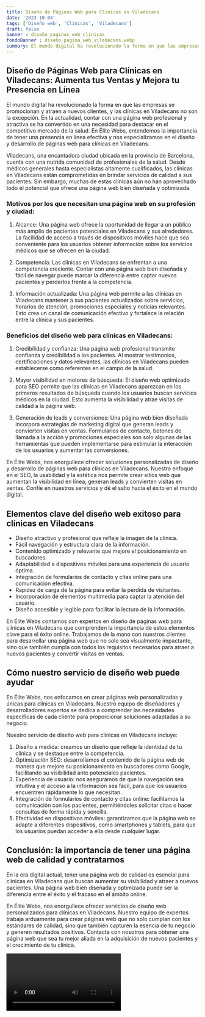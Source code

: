 ```yaml
---
title: Diseño de Páginas Web para Clínicas en Viladecans
date: '2023-10-04'
tags: ['Diseño web', 'Clínicas', 'Viladecans']
draft: false
banner : diseño_paginas_web_clínicas
fondoBanner : diseño_pagina_web_viladecans.webp
summary: El mundo digital ha revolucionado la forma en que las empresas se promocionan y atraen a nuevos clientes, y las clínicas en Viladecans no son la excepción. En la actualidad, contar con una página web profesional y atractiva se ha convertido en una necesidad para destacar en el competitivo mercado de la salud. En Élite Webs, entendemos la importancia de tener una presencia en línea efectiva y nos especializamos en el diseño y desarrollo de páginas web para clínicas en Viladecans.
---
```


## Diseño de Páginas Web para Clínicas en Viladecans: Aumenta tus Ventas y Mejora tu Presencia en Línea

El mundo digital ha revolucionado la forma en que las empresas se promocionan y atraen a nuevos clientes, y las clínicas en Viladecans no son la excepción. En la actualidad, contar con una página web profesional y atractiva se ha convertido en una necesidad para destacar en el competitivo mercado de la salud. En Élite Webs, entendemos la importancia de tener una presencia en línea efectiva y nos especializamos en el diseño y desarrollo de páginas web para clínicas en Viladecans.

Viladecans, una encantadora ciudad ubicada en la provincia de Barcelona, cuenta con una nutrida comunidad de profesionales de la salud. Desde médicos generales hasta especialistas altamente cualificados, las clínicas en Viladecans están comprometidas en brindar servicios de calidad a sus pacientes. Sin embargo, muchas de estas clínicas aún no han aprovechado todo el potencial que ofrece una página web bien diseñada y optimizada.

### Motivos por los que necesitan una página web en su profesión y ciudad:

1. Alcance: Una página web ofrece la oportunidad de llegar a un público más amplio de pacientes potenciales en Viladecans y sus alrededores. La facilidad de acceso a través de dispositivos móviles hace que sea conveniente para los usuarios obtener información sobre los servicios médicos que se ofrecen en la ciudad.

2. Competencia: Las clínicas en Viladecans se enfrentan a una competencia creciente. Contar con una página web bien diseñada y fácil de navegar puede marcar la diferencia entre captar nuevos pacientes y perderlos frente a la competencia.

3. Información actualizada: Una página web permite a las clínicas en Viladecans mantener a sus pacientes actualizados sobre servicios, horarios de atención, promociones especiales y noticias relevantes. Esto crea un canal de comunicación efectivo y fortalece la relación entre la clínica y sus pacientes.

### Beneficios del diseño web para clínicas en Viladecans:

1. Credibilidad y confianza: Una página web profesional transmite confianza y credibilidad a los pacientes. Al mostrar testimonios, certificaciones y datos relevantes, las clínicas en Viladecans pueden establecerse como referentes en el campo de la salud.

2. Mayor visibilidad en motores de búsqueda: El diseño web optimizado para SEO permite que las clínicas en Viladecans aparezcan en los primeros resultados de búsqueda cuando los usuarios buscan servicios médicos en la ciudad. Esto aumenta la visibilidad y atrae visitas de calidad a la página web.

3. Generación de leads y conversiones: Una página web bien diseñada incorpora estrategias de marketing digital que generan leads y convierten visitas en ventas. Formularios de contacto, botones de llamada a la acción y promociones especiales son solo algunas de las herramientas que pueden implementarse para estimular la interacción de los usuarios y aumentar las conversiones.

En Élite Webs, nos enorgullece ofrecer soluciones personalizadas de diseño y desarrollo de páginas web para clínicas en Viladecans. Nuestro enfoque en el SEO, la usabilidad y la estética nos permite crear sitios web que aumentan la visibilidad en línea, generan leads y convierten visitas en ventas. Confíe en nuestros servicios y dé el salto hacia el éxito en el mundo digital.

<GifSeo />

<Cta />

## Elementos clave del diseño web exitoso para clínicas en Viladecans

- Diseño atractivo y profesional que refleje la imagen de la clínica.
- Fácil navegación y estructura clara de la información.
- Contenido optimizado y relevante que mejore el posicionamiento en buscadores.
- Adaptabilidad a dispositivos móviles para una experiencia de usuario óptima.
- Integración de formularios de contacto y citas online para una comunicación efectiva.
- Rapidez de carga de la página para evitar la pérdida de visitantes.
- Incorporación de elementos multimedia para captar la atención del usuario.
- Diseño accesible y legible para facilitar la lectura de la información.

En Élite Webs contamos con expertos en diseño de páginas web para clínicas en Viladecans que comprenden la importancia de estos elementos clave para el éxito online. Trabajamos de la mano con nuestros clientes para desarrollar una página web que no solo sea visualmente impactante, sino que también cumpla con todos los requisitos necesarios para atraer a nuevos pacientes y convertir visitas en ventas.

## Cómo nuestro servicio de diseño web puede ayudar

En Élite Webs, nos enfocamos en crear páginas web personalizadas y únicas para clínicas en Viladecans. Nuestro equipo de diseñadores y desarrolladores expertos se dedica a comprender las necesidades específicas de cada cliente para proporcionar soluciones adaptadas a su negocio.

Nuestro servicio de diseño web para clínicas en Viladecans incluye:

1. Diseño a medida: creamos un diseño que refleje la identidad de tu clínica y se destaque entre la competencia.
2. Optimización SEO: desarrollamos el contenido de la página web de manera que mejore su posicionamiento en buscadores como Google, facilitando su visibilidad ante potenciales pacientes.
3. Experiencia de usuario: nos aseguramos de que la navegación sea intuitiva y el acceso a la información sea fácil, para que los usuarios encuentren rápidamente lo que necesitan.
4. Integración de formularios de contacto y citas online: facilitamos la comunicación con los pacientes, permitiéndoles solicitar citas o hacer consultas de forma rápida y sencilla.
5. Efectividad en dispositivos móviles: garantizamos que la página web se adapte a diferentes dispositivos, como smartphones y tablets, para que los usuarios puedan acceder a ella desde cualquier lugar.

## Conclusión: la importancia de tener una página web de calidad y contratarnos

En la era digital actual, tener una página web de calidad es esencial para clínicas en Viladecans que buscan aumentar su visibilidad y atraer a nuevos pacientes. Una página web bien diseñada y optimizada puede ser la diferencia entre el éxito y el fracaso en el ámbito online.

En Élite Webs, nos enorgullece ofrecer servicios de diseño web personalizados para clínicas en Viladecans. Nuestro equipo de expertos trabaja arduamente para crear páginas web que no solo cumplan con los estándares de calidad, sino que también capturen la esencia de tu negocio y generen resultados positivos. Contacta con nosotros para obtener una página web que sea tu mejor aliada en la adquisición de nuevos pacientes y el crecimiento de tu clínica.

<Video />

<CtaBot job='Clínicas' city='Viladecans'/>

<Gmaps query='Viladecans+españa+maps' />